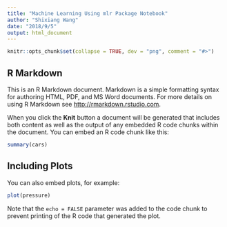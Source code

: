 ```yaml
---
title: "Machine Learning Using mlr Package Notebook"
author: "Shixiang Wang"
date: "2018/9/5"
output: html_document
---
```


```r
knitr::opts_chunk$set(collapse = TRUE, dev = "png", comment = "#>")
```

## R Markdown

This is an R Markdown document. Markdown is a simple formatting syntax for authoring HTML, PDF, and MS Word documents. For more details on using R Markdown see <http://rmarkdown.rstudio.com>.

When you click the **Knit** button a document will be generated that includes both content as well as the output of any embedded R code chunks within the document. You can embed an R code chunk like this:

```r
summary(cars)
```

## Including Plots

You can also embed plots, for example:

```r
plot(pressure)
```

Note that the `echo = FALSE` parameter was added to the code chunk to prevent printing of the R code that generated the plot.
